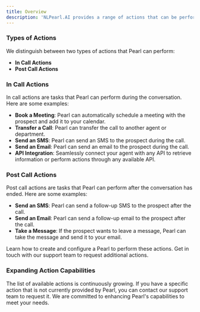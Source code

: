```yaml
---
title: Overview
description: 'NLPearl.AI provides a range of actions that can be performed by your Pearl both during and after calls. These actions are designed to automate tasks, improve efficiency, and enhance customer interactions.'
---
```





### Types of Actions

We distinguish between two types of actions that Pearl can perform:

- **In Call Actions**
- **Post Call Actions**

### In Call Actions

In call actions are tasks that Pearl can perform during the conversation. Here are some examples:

- **Book a Meeting**: Pearl can automatically schedule a meeting with the prospect and add it to your calendar.
- **Transfer a Call**: Pearl can transfer the call to another agent or department.
- **Send an SMS**: Pearl can send an SMS to the prospect during the call.
- **Send an Email**: Pearl can send an email to the prospect during the call.
- **API Integration**: Seamlessly connect your agent with any API to retrieve information or perform actions through any available API.

### Post Call Actions

Post call actions are tasks that Pearl can perform after the conversation has ended. Here are some examples:

- **Send an SMS**: Pearl can send a follow-up SMS to the prospect after the call.
- **Send an Email**: Pearl can send a follow-up email to the prospect after the call.
- **Take a Message**: If the prospect wants to leave a message, Pearl can take the message and send it to your email.


<CardGroup cols={2}>
  <Card
    title="Create Pearl"
    icon="wand-magic"
    href="/docs/create_pearl"
  >
    Learn how to create and configure a Pearl to perform these actions.
  </Card>
  <Card
    title="Contact Support"
    icon="headset"
    href="mailto:support@nlpearl.ai"
  >
    Get in touch with our support team to request additional actions.
  </Card>
</CardGroup>

### Expanding Action Capabilities

The list of available actions is continuously growing. If you have a specific action that is not currently provided by Pearl, you can contact our support team to request it. We are committed to enhancing Pearl's capabilities to meet your needs.

